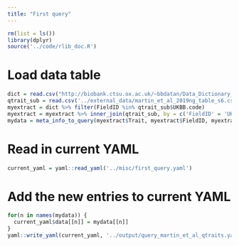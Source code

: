 ```yaml
---
title: "First query"
---
```


```r
rm(list = ls())
library(dplyr)
source('../code/rlib_doc.R')
```

# Load data table

```r
dict = read.csv("http://biobank.ctsu.ox.ac.uk/~bbdatan/Data_Dictionary_Showcase.csv")
qtrait_sub = read.csv('../external_data/martin_et_al_2019ng_table_s6.csv')
myextract = dict %>% filter(FieldID %in% qtrait_sub$UKBB.code)
myextract = myextract %>% inner_join(qtrait_sub, by = c('FieldID' = 'UKBB.code'))
mydata = meta_info_to_query(myextract$Trait, myextract$FieldID, myextract$Instances, myextract$Array)
```

# Read in current YAML

```r
current_yaml = yaml::read_yaml('../misc/first_query.yaml')
```

# Add the new entries to current YAML

```r
for(n in names(mydata)) {
  current_yaml$data[[n]] = mydata[[n]]
}
yaml::write_yaml(current_yaml, '../output/query_martin_et_al_qtraits.yaml')
```


